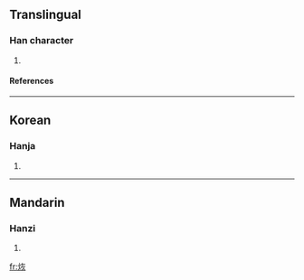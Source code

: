 ==Translingual==
===Han character===
{{Han char|rn=86|rad=火|as=06|sn=10|four=|canj=火大火 (FKF), 火一火 (FMF)}}
# {{defn|Han|sort=火06}}
====References====
{{Han ref|kx=0671.081|dkj=19030|hdz=32199.070|uh=70E3|ud=28899}}

----
==Korean==
===Hanja===
{{ko-hanja|hangeul=회|eumhun=|rv=hoe|mr=hoe|y=hoy}}
# {{defn|Korean}}

----
==Mandarin==
===Hanzi===
{{cmn-hanzi|pin=[[huī]] (hui1)|wg=hui<sup>1</sup>}}
# {{defn|Mandarin}}

[[fr:烣]]